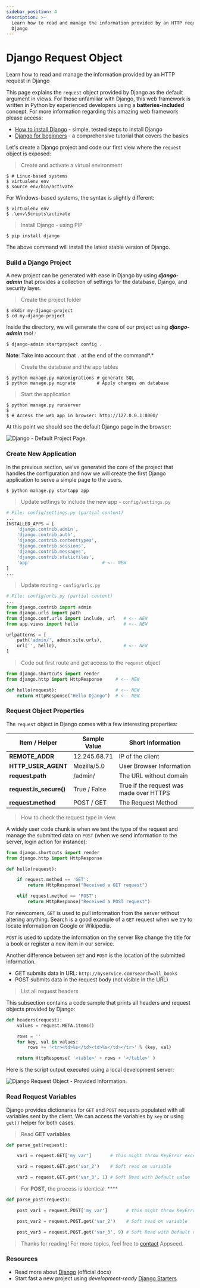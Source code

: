 ```yaml
---
sidebar_position: 4
description: >-
  Learn how to read and manage the information provided by an HTTP request in
  Django
---
```


# Django Request Object

<SubHeading>Learn how to read and manage the information provided by an HTTP request in Django</SubHeading>

This page explains the `request` object provided by Django as the default argument in views. For those unfamiliar with Django, this web framework is written in Python by experienced developers using a **batteries-included** concept. For more information regarding this amazing web framework please access:

- [How to install Django](django-how-to-install.md) - simple, tested steps to install Django
- [Django for beginners](django-for-beginners.md) - a comprehensive tutorial that covers the basics

Let's create a Django project and code our first view where the `request` object is exposed:

> Create and activate a virtual environment

```
$ # Linux-based systems
$ virtualenv env
$ source env/bin/activate
```

For Windows-based systems, the syntax is slightly different:

```
$ virtualenv env
$ .\env\Scripts\activate
```

> Install Django - using PIP

```
$ pip install django
```

The above command will install the latest stable version of Django.

### Build a Django Project <a href="#build-a-django-project" id="build-a-django-project"></a>

A new project can be generated with ease in Django by using _**django-admin**_ that provides a collection of settings for the database, Django, and security layer.

> Create the project folder

```
$ mkdir my-django-project
$ cd my-django-project
```

&#x20;Inside the directory, we will generate the core of our project using _**django-admin** tool :_

```
$ django-admin startproject config .
```

&#x20;**Note**: Take into account that `.` at the end of the command*.*

> Create the database and the app tables

```
$ python manage.py makemigrations # generate SQL
$ python manage.py migrate        # Apply changes on database
```

> Start the application

```
$ python manage.py runserver
$
$ # Access the web app in browser: http://127.0.0.1:8000/
```

At this point we should see the default Django page in the browser:

![Django - Default Project Page.](../../../static/assets/django-framework-cover.jpg)

### Create New Application

In the previous section, we've generated the core of the project that handles the configuration and now we will create the first Django application to serve a simple page to the users.&#x20;

```
$ python manage.py startapp app
```

> Update settings to include the new app - `config/settings.py`

```python
# File: config/settings.py (partial content)
...
INSTALLED_APPS = [
    'django.contrib.admin',
    'django.contrib.auth',
    'django.contrib.contenttypes',
    'django.contrib.sessions',
    'django.contrib.messages',
    'django.contrib.staticfiles',
    'app'                           # <-- NEW
]
...
```

> Update routing - `config/urls.py`

```python
# File: config/urls.py (partial content)
...
from django.contrib import admin
from django.urls import path
from django.conf.urls import include, url   # <-- NEW
from app.views import hello                 # <-- NEW

urlpatterns = [
    path('admin/', admin.site.urls),
    url('', hello),                         # <-- NEW
]
```

> Code out first route and get access to the `request` object

```python
from django.shortcuts import render
from django.http import HttpResponse     # <-- NEW

def hello(request):                      # <-- NEW
    return HttpResponse("Hello Django")  # <-- NEW
```

### Request Object Properties

The `request` object in Django comes with a few interesting properties:&#x20;

| Item / Helper           | Sample Value | Short Information                       |
| ----------------------- | ------------ | --------------------------------------- |
| **REMOTE_ADDR**         | 12.245.68.71 | IP of the client                        |
| **HTTP_USER_AGENT**     | Mozilla/5.0  | User Browser Information                |
| **request.path**        | /admin/      | The URL without domain                  |
| **request.is_secure()** | True / False | True if the request was made over HTTPS |
| **request.method**      | POST / GET   | The Request Method                      |

> How to check the request type in view.

A widely user code chunk is when we test the type of the request and manage the submitted data on `POST` (when we send information to the server, login action for instance):

```python
from django.shortcuts import render
from django.http import HttpResponse

def hello(request):

    if request.method == 'GET':
        return HttpResponse("Received a GET request")

    elif request.method == 'POST':
        return HttpResponse("Received a POST request")
```

For newcomers, `GET` is used to pull information from the server without altering anything. Search is a good example of a `GET` request when we try to locate information on Google or Wikipedia.&#x20;

`POST` is used to update the information on the server like change the title for a book or register a new item in our service.

Another difference between `GET` and `POST` is the location of the submitted information.&#x20;

- GET submits data in URL: `http://myservice.com?search=all_books`
- POST submits data in the request body (not visible in the URL)

> List all request headers

This subsection contains a code sample that prints all headers and request objects provided by Django:

```python
def headers(request):
    values = request.META.items()

    rows = ''
    for key, val in values:
        rows += '<tr><td>%s</td><td>%s</td></tr>' % (key, val)

    return HttpResponse( '<table>' + rows + '</table>' )
```

Here is the script output executed using a local development server:

![Django Request Object - Provided Information.](../../../static/assets/djang-request-headers.jpg)

### Read Request Variables

Django provides dictionaries for `GET` and `POST` requests populated with all variables sent by the client. We can access the variables by `key` or using `get()` helper for both cases.&#x20;

> Read **GET variables**

```python
def parse_get(request):

    var1 = request.GET['my_var']       # this might throw KeyError exception

    var2 = request.GET.get('var_2')    # Soft read on variable

    var3 = request.GET.get('var_3', 1) # Soft Read with Default value
```

> For **POST,** the process is identical. \*\*\*\*&#x20;

```python
def parse_post(request):

    post_var1 = request.POST['my_var']       # this might throw KeyError exception

    post_var2 = request.POST.get('var_2')    # Soft read on variable

    post_var3 = request.POST.get('var_3', 9) # Soft Read with Default value
```

> Thanks for reading! For more topics, feel free to [contact](https://appseed.us/support) Appseed.&#x20;

### Resources&#x20;

- Read more about [Django](https://www.djangoproject.com/) (official docs)
- Start fast a new project using _development-ready_ [Django Starters](https://appseed.us/admin-dashboards/django)&#x20;
